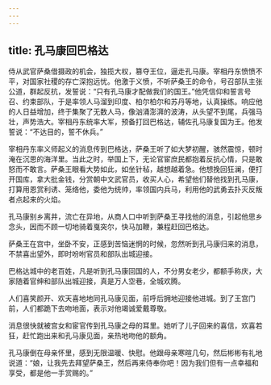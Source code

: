```yaml
---
---
---
```

title: 孔马康回巴格达
---




侍从武官萨桑借摄政的机会，独揽大权，篡夺王位，逼走孔马康。宰相丹东愤愤不平，对国家社稷的存亡深抱远忧。他激于义愤，不听萨桑王的命令，号召部队主张公道，群起反抗，发誓说：“只有孔马康才配做我们的国王。”他凭信仰和誓言号召、约束部队，于是率领人马溜到印度、柏尔柏尔和苏丹等地，认真操练。响应他的人日益增加，终于集聚了无数人马，像汹涌澎湃的波涛，从头望不到尾，兵强马壮，声势浩大。宰相丹东统率大军，预备打回巴格达，辅佐孔马康复国为王。他发誓说：“不达目的，誓不休兵。”

宰相丹东率义师起义的消息传到巴格达，萨桑王听了如大梦初醒，骇然震惊，顿时淹在沉思的海洋里。当此之时，举国上下，无论官宦庶民都抱着反抗心情，只是敢怒而不敢言。萨桑王眼看大势如此，如坐针毡，越想越着急。他想挽回狂澜，便打开国库，拿大批金钱，分赏朝中文武官员，收买人心，希望他们替他找到孔马康，打算用恩赏利诱、笼络他，委他为统帅，率领国内兵马，利用他的武勇去扑灭反叛者点起来的火焰。

孔马康别乡离井，流亡在异地，从商人口中听到萨桑王寻找他的消息，引起他思乡念头，因而不顾一切地骑着戛突尔，快马加鞭，兼程赶回巴格达。

萨桑王在宫中，坐卧不安，正感到苦恼迷惘的时候，忽然听到孔马康归来的消息，不禁喜出望外，即时吩咐官员和部队出城迎接。

巴格达城中的老百姓，凡是听到孔马康回国的人，不分男女老少，都额手称庆，大家随着官绅和部队出城迎接，真是万人空巷，全城欢腾。

人们喜笑颜开、欢天喜地地同孔马康见面，前呼后拥地迎接他进城。到了王宫门前，人们都跪下去吻地面，表示对他竭诚爱戴尊敬。

消息很快就被宫女和宦官传到孔马康之母的耳里。她听了儿子回来的喜信，欢喜若狂，赶忙跑出来和孔马康见面，亲热地吻他的额角。

孔马康倒在母亲怀里，感到无限温暖、快慰。他跟母亲寒暄几句，然后彬彬有礼地说道：“娘，让我先去拜望萨桑王，然后再来侍奉你吧！因为我们但有一点幸福和享受，都是他一手赏赐的。”